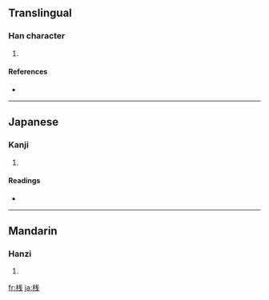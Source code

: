 {{also|棧}}
==Translingual==

===Han character===
{{Han char|rn=75|rad=木|as=06|sn=10|four=|canj=木戈手 (DIQ)}}

# {{defn|Han|sort=木06}}

====References====
* {{Han ref|kx=0526.211|hdz=21192.061|uh=685F|ud=26719}}

----

==Japanese==

===Kanji===
{{ja-kanji|grade=c|rs=木06}}

# {{defn|Japanese}}

====Readings====
* {{ja-readings|on=[[さん]] (san), [[せん]] (sen)|kun=[[かけはし]] (kakehashi), [[たな]] (tana)}}

----

==Mandarin==

===Hanzi===
{{cmn-hanzi|pin=[[zhàn]] ([[zhan4]])|wg=chan<sup>4</sup>}}

# {{defn|Mandarin}}

[[fr:桟]]
[[ja:桟]]